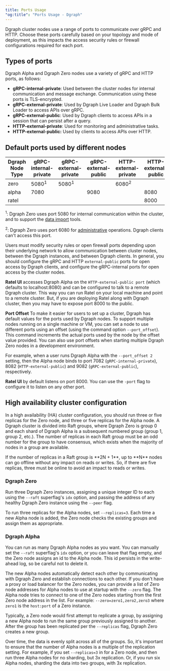 ```yaml
---
title: Ports Usage
"og:title": "Ports Usage - Dgraph"
---
```



<DgraphWIP />

Dgraph cluster nodes use a range of ports to communicate over gRPC and HTTP.
Choose these ports carefully based on your topology and mode of deployment, as
this impacts the access security rules or firewall configurations required for
each port.

## Types of ports

Dgraph Alpha and Dgraph Zero nodes use a variety of gRPC and HTTP ports, as
follows:

- **gRPC-internal-private**: Used between the cluster nodes for internal
  communication and message exchange. Communication using these ports is
  TLS-encrypted.
- **gRPC-external-private**: Used by Dgraph Live Loader and Dgraph Bulk Loader
  to access APIs over gRPC.
- **gRPC-external-public**: Used by Dgraph clients to access APIs in a session
  that can persist after a query.
- **HTTP-external-private**: Used for monitoring and administrative tasks.
- **HTTP-external-public:** Used by clients to access APIs over HTTP.

## Default ports used by different nodes

| Dgraph Node Type | gRPC-internal-private | gRPC-external-private | gRPC-external-public | HTTP-external-private | HTTP-external-public |
| ---------------- | --------------------- | --------------------- | -------------------- | --------------------- | -------------------- |
| zero             | 5080<sup>1</sup>      | 5080<sup>1</sup>      |                      | 6080<sup>2</sup>      |                      |
| alpha            | 7080                  |                       | 9080                 |                       | 8080                 |
| ratel            |                       |                       |                      |                       | 8000                 |

<sup>1</sup>: Dgraph Zero uses port 5080 for internal communication within the
cluster, and to support the [data import](/dgraph/admin/import) tools.

<sup>2</sup>: Dgraph Zero uses port 6080 for
[administrative](/dgraph/self-managed/dgraph-zero) operations. Dgraph clients
can't access this port.

Users must modify security rules or open firewall ports depending upon their
underlying network to allow communication between cluster nodes, between the
Dgraph instances, and between Dgraph clients. In general, you should configure
the gRPC and HTTP `external-public` ports for open access by Dgraph clients, and
configure the gRPC-internal ports for open access by the cluster nodes.

**Ratel UI** accesses Dgraph Alpha on the `HTTP-external-public port` (which
defaults to localhost:8080) and can be configured to talk to a remote Dgraph
cluster. This way you can run Ratel on your local machine and point to a remote
cluster. But, if you are deploying Ratel along with Dgraph cluster, then you may
have to expose port 8000 to the public.

**Port Offset** To make it easier for users to set up a cluster, Dgraph has
default values for the ports used by Dgraph nodes. To support multiple nodes
running on a single machine or VM, you can set a node to use different ports
using an offset (using the command option `--port_offset`). This command
increments the actual ports used by the node by the offset value provided. You
can also use port offsets when starting multiple Dgraph Zero nodes in a
development environment.

For example, when a user runs Dgraph Alpha with the `--port_offset 2` setting,
then the Alpha node binds to port 7082 (`gRPC-internal-private`), 8082
(`HTTP-external-public`) and 9082 (`gRPC-external-public`), respectively.

**Ratel UI** by default listens on port 8000. You can use the `-port` flag to
configure it to listen on any other port.

## High availability cluster configuration

In a high availability (HA) cluster configuration, you should run three or five
replicas for the Zero node, and three or five replicas for the Alpha node. A
Dgraph cluster is divided into Raft groups, where Dgraph Zero is group 0 and
each shard of Dgraph Alpha is a subsequent numbered group (group 1, group 2,
etc.). The number of replicas in each Raft group must be an odd number for the
group to have consensus, which exists when the majority of nodes in a group are
available.

<Tip>
  If the number of replicas in a Raft group is **2N + 1**, up to **N** nodes can
  go offline without any impact on reads or writes. So, if there are five
  replicas, three must be online to avoid an impact to reads or writes.
</Tip>

### Dgraph Zero

Run three Dgraph Zero instances, assigning a unique integer ID to each using the
`--raft` superflag's `idx` option, and passing the address of any healthy Dgraph
Zero instance using the `--peer` flag.

To run three replicas for the Alpha nodes, set `--replicas=3`. Each time a new
Alpha node is added, the Zero node checks the existing groups and assign them as
appropriate.

### Dgraph Alpha

You can run as many Dgraph Alpha nodes as you want. You can manually set the
`--raft` superflag's `idx` option, or you can leave that flag empty, and the
Zero node assigns an id to the Alpha node. This id persists in the write-ahead
log, so be careful not to delete it.

The new Alpha nodes automatically detect each other by communicating with Dgraph
Zero and establish connections to each other. If you don't have a proxy or load
balancer for the Zero nodes, you can provide a list of Zero node addresses for
Alpha nodes to use at startup with the `--zero` flag. The Alpha node tries to
connect to one of the Zero nodes starting from the first Zero node address in
the list. For example: `--zero=zero1,zero2,zero3` where `zero1` is the
`host:port` of a Zero instance.

Typically, a Zero node would first attempt to replicate a group, by assigning a
new Alpha node to run the same group previously assigned to another. After the
group has been replicated per the `--replicas` flag, Dgraph Zero creates a new
group.

Over time, the data is evenly split across all of the groups. So, it's important
to ensure that the number of Alpha nodes is a multiple of the replication
setting. For example, if you set `--replicas=3` in for a Zero node, and then run
three Alpha nodes for no sharding, but 3x replication. Or, if you run six Alpha
nodes, sharding the data into two groups, with 3x replication.
